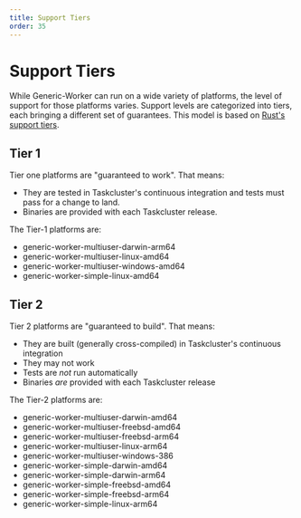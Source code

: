 ```yaml
---
title: Support Tiers
order: 35
---
```


# Support Tiers

While Generic-Worker can run on a wide variety of platforms, the level of support for those platforms varies.
Support levels are categorized into tiers, each bringing a different set of guarantees.
This model is based on [Rust's support tiers](https://forge.rust-lang.org/release/platform-support.html).

## Tier 1

Tier one platforms are "guaranteed to work". That means:

  * They are tested in Taskcluster's continuous integration and tests must pass for a change to land.
  * Binaries are provided with each Taskcluster release.

The Tier-1 platforms are:

  * generic-worker-multiuser-darwin-arm64
  * generic-worker-multiuser-linux-amd64
  * generic-worker-multiuser-windows-amd64
  * generic-worker-simple-linux-amd64

## Tier 2

Tier 2 platforms are "guaranteed to build". That means:

  * They are built (generally cross-compiled) in Taskcluster's continuous integration
  * They may not work
  * Tests are _not_ run automatically
  * Binaries _are_ provided with each Taskcluster release

The Tier-2 platforms are:

  * generic-worker-multiuser-darwin-amd64
  * generic-worker-multiuser-freebsd-amd64
  * generic-worker-multiuser-freebsd-arm64
  * generic-worker-multiuser-linux-arm64
  * generic-worker-multiuser-windows-386
  * generic-worker-simple-darwin-amd64
  * generic-worker-simple-darwin-arm64
  * generic-worker-simple-freebsd-amd64
  * generic-worker-simple-freebsd-arm64
  * generic-worker-simple-linux-arm64
